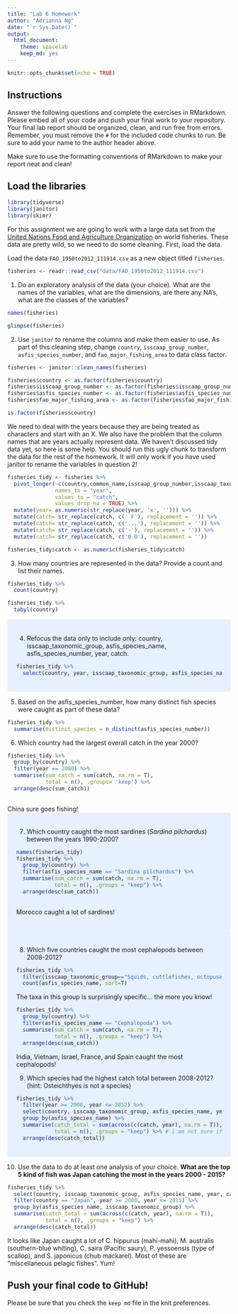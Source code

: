 ```yaml
---
title: "Lab 6 Homework"
author: "Adrianna Ng"
date: "`r Sys.Date()`"
output:
  html_document: 
    theme: spacelab
    keep_md: yes
---
```


```r
knitr::opts_chunk$set(echo = TRUE)
```

## Instructions
Answer the following questions and complete the exercises in RMarkdown. Please embed all of your code and push your final work to your repository. Your final lab report should be organized, clean, and run free from errors. Remember, you must remove the `#` for the included code chunks to run. Be sure to add your name to the author header above.  

Make sure to use the formatting conventions of RMarkdown to make your report neat and clean!  

## Load the libraries
```r
library(tidyverse)
library(janitor)
library(skimr)
```

For this assignment we are going to work with a large data set from the [United Nations Food and Agriculture Organization](http://www.fao.org/about/en/) on world fisheries. These data are pretty wild, so we need to do some cleaning. First, load the data.  

Load the data `FAO_1950to2012_111914.csv` as a new object titled `fisheries`.
```r
fisheries <- readr::read_csv("data/FAO_1950to2012_111914.csv")
```

1. Do an exploratory analysis of the data (your choice). What are the names of the variables, what are the dimensions, are there any NA's, what are the classes of the variables?

```r
names(fisheries)
```

```r
glimpse(fisheries)
```

2. Use `janitor` to rename the columns and make them easier to use. As part of this cleaning step, change `country`, `isscaap_group_number`, `asfis_species_number`, and `fao_major_fishing_area` to data class factor. 
```r
fisheries <- janitor::clean_names(fisheries)
```

```r
fisheries$country <- as.factor(fisheries$country)
fisheries$isscaap_group_number <- as.factor(fisheries$isscaap_group_number)
fisheries$asfis_species_number <- as.factor(fisheries$asfis_species_number)
fisheries$fao_major_fishing_area <- as.factor(fisheries$fao_major_fishing_area)
```

```r
is.factor(fisheries$country)
```

We need to deal with the years because they are being treated as characters and start with an X. We also have the problem that the column names that are years actually represent data. We haven't discussed tidy data yet, so here is some help. You should run this ugly chunk to transform the data for the rest of the homework. It will only work if you have used janitor to rename the variables in question 2!
```r
fisheries_tidy <- fisheries %>% 
  pivot_longer(-c(country,common_name,isscaap_group_number,isscaap_taxonomic_group,asfis_species_number,asfis_species_name,fao_major_fishing_area,measure),
               names_to = "year",
               values_to = "catch",
               values_drop_na = TRUE) %>% 
  mutate(year= as.numeric(str_replace(year, 'x', ''))) %>% 
  mutate(catch= str_replace(catch, c(' F'), replacement = '')) %>% 
  mutate(catch= str_replace(catch, c('...'), replacement = '')) %>% 
  mutate(catch= str_replace(catch, c('-'), replacement = '')) %>% 
  mutate(catch= str_replace(catch, c('0 0'), replacement = ''))

fisheries_tidy$catch <- as.numeric(fisheries_tidy$catch)
```

3. How many countries are represented in the data? Provide a count and list their names.
```r
fisheries_tidy %>% 
  count(country)
```

```r
fisheries_tidy %>% 
  tabyl(country)
```
<style>
div.blue { background-color:#e6f0ff; border-radius: 5px; padding: 20px;}
</style>
<div class = "blue">

4. Refocus the data only to include only: country, isscaap_taxonomic_group, asfis_species_name, asfis_species_number, year, catch.
```r
fisheries_tidy %>%
  select(country, year, isscaap_taxonomic_group, asfis_species_name, asfis_species_number)
```
</div>

5. Based on the asfis_species_number, how many distinct fish species were caught as part of these data?
```r
fisheries_tidy %>% 
  summarise(distinct_species = n_distinct(asfis_species_number))
```

6. Which country had the largest overall catch in the year 2000?
```r
fisheries_tidy %>% 
  group_by(country) %>%
  filter(year == 2000) %>% 
  summarise(sum_catch = sum(catch, na.rm = T),
            total = n(), .groups= 'keep') %>% 
  arrange(desc(sum_catch))
  
```
China sure goes fishing!
<style>
div.blue { background-color:#e6f0ff; border-radius: 5px; padding: 20px;}
</style>
<div class = "blue">

7. Which country caught the most sardines (_Sardina pilchardus_) between the years 1990-2000?
```r
names(fisheries_tidy)
fisheries_tidy %>%
  group_by(country) %>% 
  filter(asfis_species_name == "Sardina pilchardus") %>% 
  summarise(sum_catch = sum(catch, na.rm = T),
            total = n(), .groups = "keep") %>% 
  arrange(desc(sum_catch))
  
```
Morocco caught a lot of sardines!
</div>

<style>
div.blue { background-color:#e6f0ff; border-radius: 5px; padding: 20px;}
</style>
<div class = "blue">

8. Which five countries caught the most cephalopods between 2008-2012?
```r
fisheries_tidy %>% 
  filter(isscaap_taxonomic_group=="Squids, cuttlefishes, octopuses") %>% 
  count(asfis_species_name, sort=T)
```
The taxa in this group is surprisingly specific... the more you know!
```r
fisheries_tidy %>% 
  group_by(country) %>% 
  filter(asfis_species_name == "Cephalopoda") %>% 
  summarise(sum_catch = sum(catch, na.rm = T),
            total = n(), .groups = "keep") %>% 
  arrange(desc(sum_catch))
```
India, Vietnam, Israel, France, and Spain caught the most cephalopods!


9. Which species had the highest catch total between 2008-2012? (hint: Osteichthyes is not a species)
```r
fisheries_tidy %>% 
  filter(year >= 2008, year <= 2012) %>% 
  select(country, isscaap_taxonomic_group, asfis_species_name, year, catch) %>% 
  group_by(asfis_species_name) %>% 
  summarise(catch_total = sum(across(c(catch, year), na.rm = T)),
            total = n(), .groups = "keep") %>% # i am not sure if the total = n() is used efficiently here/not sure what it would stand for here. thoughts? i thought it was across all the years there was applicable data for.
  arrange(desc(catch_total))
```
</div>

10. Use the data to do at least one analysis of your choice.
**What are the top 5 kind of fish was Japan catching the most in the years 2000 - 2015?**
```r
fisheries_tidy %>%
  select(country, isscaap_taxonomic_group, asfis_species_name, year, catch) %>% 
  filter(country == "Japan", year >= 2000, year <= 2015) %>%
  group_by(asfis_species_name, isscaap_taxonomic_group) %>% 
  summarise(catch_total = sum(across(c(catch, year), na.rm = T)),
            total = n(), .groups = "keep") %>% 
  arrange(desc(catch_total))
```
It looks like Japan caught a lot of C. hippurus (mahi-mahi), M. australis (southern-blue whiting), C. saira (Pacific saury), P. yessoensis (type of scallop), and S. japonicus (chub mackarel). Most of these are "miscellaneous pelagic fishes". Yum!

## Push your final code to GitHub!
Please be sure that you check the `keep md` file in the knit preferences.   
